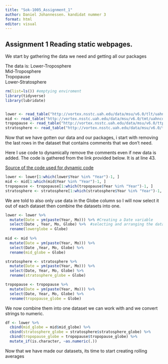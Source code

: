 ```yaml
---
title: "Sok-1005_Assignment_1"
author: Daniel Johannessen. kandidat nummer 3
format: html
editor: visual
---
```


## Assignment 1 Reading static webpages. 

We start by gathering the data we need and getting all our packages

The data is:
Lower-Troposphere\
Mid-Troposphere\
Tropopause\
Lower-Stratosphere

```r
rm(list=ls()) #emptying enviroment
library(tidyverse)
library(lubridate)


lower <- read_table("http://vortex.nsstc.uah.edu/data/msu/v6.0/tlt/uahncdc_lt_6.0.txt")
mid <- read_table("http://vortex.nsstc.uah.edu/data/msu/v6.0/tmt/uahncdc_mt_6.0.txt")
tropopause <- read_table("http://vortex.nsstc.uah.edu/data/msu/v6.0/ttp/uahncdc_tp_6.0.txt")
stratosphere <- read_table("http://vortex.nsstc.uah.edu/data/msu/v6.0/tls/uahncdc_ls_6.0.txt")
```

Now that we have gotten our data and our packages, i start with removing the last rows in the dataset that contains comments that we don't need.

Here I use code to dynamically remove the comments even if new data is added. The code is gathered from the link provided below. It is at line 43.

[Source of the code used for dynamic code](https://github.com/uit-sok-1005-v23/uit-sok-1005-v23.github.io/blob/main/Global_Temperature.R "Line 43")

```r

lower <- lower[1:which(lower$Year %in% "Year")-1, ]
mid <- mid[1:which(mid$Year %in% "Year")-1, ]
tropopause <- tropopause[1:which(tropopause$Year %in% "Year")-1, ]
stratosphere <- stratosphere[1:which(stratosphere$Year %in% "Year")-1, ]


```

We are told to also only use data in the Globe column so I will now select it out of each dataset then combine the datasets into one.

```r
lower <- lower %>% 
  mutate(Date = ym(paste(Year, Mo))) %>% #Creating a Date variable
  select(Date , Year, Mo, Globe) %>%  #selecting and arranging the data we want
  rename(lowerglobe = Globe)
  
mid <- mid %>% 
  mutate(Date = ym(paste(Year, Mo))) %>% 
  select(Date ,Year, Mo, Globe) %>% 
  rename(mid_globe = Globe)

stratosphere <- stratosphere %>% 
  mutate(Date = ym(paste(Year, Mo))) %>% 
  select(Date, Year, Mo, Globe) %>% 
  rename(stratosphere_globe = Globe)

tropopause <- tropopause %>% 
  mutate(Date = ym(paste(Year, Mo))) %>% 
  select(Date, Year, Mo, Globe) %>% 
  rename(tropopause_globe = Globe)

```

We now combine them into one dataset we can work with and we convert strings to numeric.

```r

df <- lower %>% 
  cbind(mid_globe = mid$mid_globe) %>% 
  cbind(stratosphere_globe = stratosphere$stratosphere_globe) %>% 
  cbind(tropopause_globe = tropopause$tropopause_globe) %>% 
  mutate_if(is.character, ~as.numeric(.))
```

Now that we have made our datasets, its time to start creating rolling averages

```r

```
